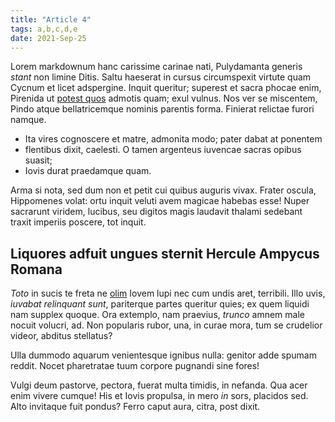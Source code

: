 ```yaml
---
title: "Article 4"
tags: a,b,c,d,e
date: 2021-Sep-25
---
```


Lorem markdownum hanc carissime carinae nati, Pulydamanta generis _stant_ non
limine Ditis. Saltu haeserat in cursus circumspexit virtute quam Cycnum et licet
adspergine. Inquit queritur; superest et sacra phocae enim, Pirenida ut [potest
quos](http://www.google.com) admotis quam; exul vulnus. Nos ver se
miscentem, Pindo atque bellatricemque nominis parentis forma. Finierat relictae
furori namque.

- Ita vires cognoscere et matre, admonita modo; pater dabat at ponentem
- flentibus dixit, caelesti. O tamen argenteus iuvencae sacras opibus suasit;
- Iovis durat praedamque quam.

Arma si nota, sed dum non et petit cui quibus auguris vivax. Frater oscula,
Hippomenes volat: ortu inquit veluti avem magicae habebas esse! Nuper sacrarunt
viridem, lucibus, seu digitos magis laudavit thalami sedebant traxit imperiis
poscere, tot inquit.

## Liquores adfuit ungues sternit Hercule Ampycus Romana

_Toto_ in sucis te freta ne [olim](http://www.google.com) Iovem
lupi nec cum undis aret, terribili. Illo uvis, _iuvabat relinquant sunt_,
pariterque partes queritur quies; ex quem liquidi nam supplex quoque. Ora
extemplo, nam praevius, _trunco_ amnem male nocuit volucri, ad. Non popularis
rubor, una, in curae mora, tum se crudelior videor, abditus stellatus?

Ulla dummodo aquarum venientesque ignibus nulla: genitor adde spumam reddit.
Nocet pharetratae tuum corpore pugnandi sine fores!

Vulgi deum pastorve, pectora, fuerat multa timidis, in nefanda. Qua acer enim
vivere cumque! His et Iovis propulsa, in mero _in_ sors, placidos sed. Alto
invitaque fuit pondus? Ferro caput aura, citra, post dixit.
